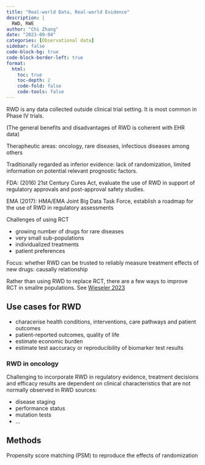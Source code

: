 ```yaml
---
title: "Real-world Data, Real-world Evidence"
description: |
  RWD, RWE
author: "Chi Zhang"
date: "2023-09-04"
categories: [Observational data]
sidebar: false
code-block-bg: true
code-block-border-left: true
format: 
  html:
    toc: true
    toc-depth: 2
    code-fold: false
    code-tools: false
---
```



RWD is any data collected outside clinical trial setting. It is most common in Phase IV trials.

(The general benefits and disadvantages of RWD is coherent with EHR data)

Therapheutic areas: oncology, rare diseases, infectious diseases among others


Traditionally regarded as inferior evidence: lack of randomization, limited information on potential relevant prognostic factors.

FDA: (2016) 21st Century Cures Act, evaluate the use of RWD in support of regulatory approvals and post-approval safety studies.

EMA (2017): HMA/EMA Joint Big Data Task Force, establish a roadmap for the use of RWD in regulatory assessments


Challenges of using RCT

* growing number of drugs for rare diseases
* very small sub-populations
* individualized treatments
* patient preferences


Focus: whether RWD can be trusted to reliably measure treatment effects of new drugs: causally relationship

Rather than using RWD to replace RCT, there are a few ways to improve RCT in smallre populations. See [Wieseler 2023](doi: 10.1136/bmj-2022-073100
Protected)





## Use cases for RWD

* characerise health conditions, interventions, care pathways and patient outcomes
* patient-reported outcomes, quality of life
* estimate economic burden
* estimate test aaccuracy or reproducibility of biomarker test results








### RWD in oncology

Challenging to incorporate RWD in regulatory evidence, treatment decisions and efficacy results are dependent on clinical characteristics that are not normally observed in RWD sources:

* disease staging
* performance status
* mutation tests
* ...

## Methods

Propensity score matching (PSM) to reproduce the effects of randomization 
















